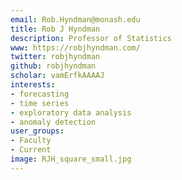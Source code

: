 ```yaml
---
email: Rob.Hyndman@monash.edu
title: Rob J Hyndman
description: Professor of Statistics
www: https://robjhyndman.com/
twitter: robjhyndman
github: robjhyndman
scholar: vamErfkAAAAJ
interests:
- forecasting
- time series
- exploratory data analysis
- anomaly detection
user_groups:
- Faculty
- Current
image: RJH_square_small.jpg
---
```


